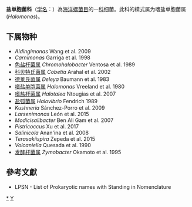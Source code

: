 {{Automatic taxobox
| taxon = Halomonadaceae
| authority = Franzmann et al. 1989
| type genus = 嗜盐单胞菌属<br>''Halomonas''
| type genus authority = Vreeland et al. 1980
}}
'''盐单胞菌科'''（[[学名|学名]]：{{lang|la|''Halomonadaceae''}}）為[[海洋螺菌目|海洋螺菌目]]的一[[科|科]]细菌。此科的模式属为嗜盐单胞菌属(''Halomonas'')。

==下属物种==
* ''Aidingimonas'' Wang et al. 2009
* ''Carnimonas'' Garriga et al. 1998
* [[色盐杆菌属|色盐杆菌属]] ''Chromohalobacter'' Ventosa et al. 1989
* [[科贝特氏菌属|科贝特氏菌属]] ''Cobetia'' Arahal et al. 2002
* [[德莱氏菌属|德莱氏菌属]] ''Deleya'' Baumann et al. 1983
* [[嗜盐单胞菌属|嗜盐单胞菌属]] ''Halomonas'' Vreeland et al. 1980
* [[嗜盐杆菌属|嗜盐杆菌属]] ''Halotalea'' Ntougias et al. 2007
* [[盐弧菌属|盐弧菌属]] ''Halovibrio'' Fendrich 1989
* ''Kushneria'' Sánchez-Porro et al. 2009
* ''Larsenimonas'' León et al. 2015
* ''Modicisalibacter'' Ben Ali Gam et al. 2007
* ''Pistricoccus'' Xu et al. 2017
* ''Salinicola'' Anan'ina et al. 2008
* ''Terasakiispira'' Zepeda et al. 2015
* ''Volcaniella'' Quesada et al. 1990
* [[发酵杆菌属|发酵杆菌属]] ''Zymobacter'' Okamoto et al. 1995

==參考文獻==
{{reflist}}
* LPSN - List of Prokaryotic names with Standing in Nomenclature

{{taxonbar}}

[[Category:_盐单胞菌科|*]]
[[Category:1989年描述的分类群|Y]]